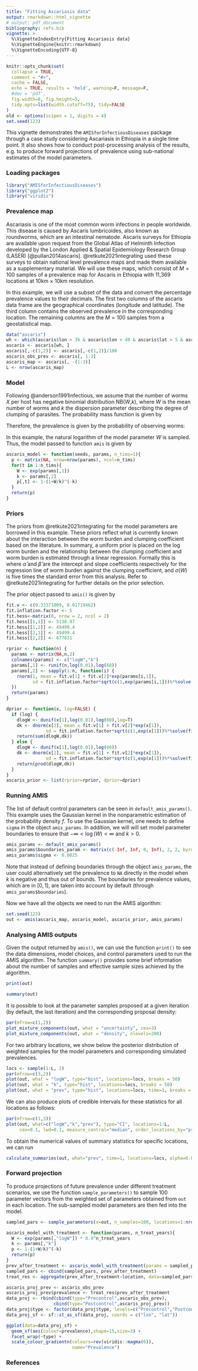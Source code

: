 ```yaml
---
title: "Fitting Ascariasis data"
output: rmarkdown::html_vignette
# output: pdf_document
bibliography: refs.bib
vignette: >
  %\VignetteIndexEntry{Fitting Ascariasis data}
  %\VignetteEngine{knitr::rmarkdown}
  %\VignetteEncoding{UTF-8}
---
```


```r
knitr::opts_chunk$set(
  collapse = TRUE,
  comment = "#>",
  cache = FALSE,
  echo = TRUE, results = 'hold', warning=F, message=F, 
  #dev = 'pdf', 
  fig.width=8, fig.height=5,
  tidy.opts=list(width.cutoff=75), tidy=FALSE
)
old <- options(scipen = 1, digits = 4)
set.seed(123)
```

This vignette demonstrates the `AMISforInfectiousDiseases` package through a case 
study considering Ascariasis in Ethiopia in a single time point.
It also shows how to conduct post-processing analysis of the results, e.g. to produce 
forward projections of prevalence using sub-national estimates of the model parameters.

### Loading packages

```r
library("AMISforInfectiousDiseases")
library("ggplot2")
library("viridis")
```

<!-- \subsection*{Prevalence map} -->
### Prevalence map

Ascariasis is one of the most common worm infections in people worldwide. This disease is caused by Ascaris lumbricoides, also known as roundworms, which are an intestinal nematode. Ascaris surveys for Ethiopia are available upon request from the Global Atlas of Helminth Infection developed by the London Applied \& Spatial Epidemiology Research Group (LASER) [@pullan2014ascaris]. @retkute2021integrating used these surveys to obtain national level prevalence maps and made them available as a supplementary material. We will use these maps, which consist of $M=100$ samples of a prevalence map for Ascaris in Ethiopia with 11,369 locations at 10km $\times$ 10km resolution.

<!-- The data are available in the package by calling \code{data(ascaris)}. -->

In this example, we will use a subset of the data and convert the percentage prevalence values to their decimals. 
The first two columns of the ascaris data frame are the geographical coordinates (longitude and latitude). The third column contains the observed prevalence in the corresponding location. The remaining columns are the $M=100$ samples from a geostatistical map.
```r
data("ascaris")
wh <- which(ascaris$lon > 36 & ascaris$lon < 40 & ascaris$lat > 5 & ascaris$lat < 12)
ascaris <- ascaris[wh, ]
ascaris[,-c(1,2)] <- ascaris[,-c(1,2)]/100
ascaris_obs_prev <- ascaris[, 1:3]
ascaris_map <- ascaris[, -(1:3)]
L <- nrow(ascaris_map)
```


<!-- \subsection*{Model} -->
### Model

Following @anderson1991infectious, we assume that the number of worms $X$ per host has negative binomial distribution NB($W$,$k$), where $W$ is the mean number of worms and $k$ the dispersion parameter describing the degree of clumping of parasites. The probability mass function is given by
\begin{equation}
\text{Pr}(X=x) = \frac{\Gamma(x+k)}{\Gamma(k)x!} \left(\frac{k}{k+W}\right)^k \left(\frac{W}{k+W}\right)^x, \quad x=0,1,2,\dots.
\end{equation}

Therefore, the prevalence is given by the probability of observing worms:

\begin{align}
P &= 1 - \text{Pr}\big(X=0 \ \vert \ W, k \big)\\
  &= 1 - \left( 1 + \frac{W}{k} \right)^{-k}.
\end{align}

In this example, the natural logarithm of the model parameter $W$ is sampled. Thus, the model passed to function `amis` is given by

```r
ascaris_model <- function(seeds, params, n_tims=1){
  p <- matrix(NA, nrow=nrow(params), ncol=n_tims)
  for(t in 1:n_tims){
    W <- exp(params[,1])
    k <- params[,2]
    p[,t] <- 1-(1+W/k)^(-k)
  }
  return(p)
}
```


### Priors

The priors from @retkute2021integrating for the model parameters are borrowed in this example. These priors reflect what is currently known about the interaction between the worm burden and clumping coefficient based on the literature. In summary, a uniform prior is placed on the log worm burden and the relationship between the clumping coefficient and worm burden is estimated through a linear regression. Formally this is
\begin{align}
  \log(W) &\sim U\big(\log(0.01), \log(60)\big), \\
  k | W &\sim N\left(\hat{\alpha}+ \hat{\beta} W, \sigma(W)^2\right), \\
\end{align}
where $\hat{\alpha}$ and $\hat{\beta}$ are the intercept and slope coefficients respectively for the regression line of worm burden against the clumping coefficient, and $\sigma(W)$ is five times the standard error from this analysis. Refer to @retkute2021integrating for further details on the prior selection.

The prior object passed to `amis()` is given by

```r
fit.v <- c(0.33371009, 0.01719462)
fit.inflation.factor <- 5
fit.hess<-matrix(0, nrow = 2, ncol = 2)
fit.hess[[1,1]] <- 5138.97
fit.hess[[1,2]] <- 49499.4
fit.hess[[2,1]] <- 49499.4
fit.hess[[2,2]] <- 677831

rprior <- function(n) {
  params <- matrix(NA,n,2)
  colnames(params) <- c("logW","k")
  params[,1] <- runif(n,log(0.01),log(60))
  params[,2] <- sapply(1:n, function(i) {
    rnorm(1, mean = fit.v[1] + fit.v[2]*exp(params[i,1]), 
          sd = fit.inflation.factor*sqrt(c(1,exp(params[i,1]))%*%solve(fit.hess,c(1,exp(params[i,1])))))
  })
  return(params)
}

dprior <- function(x, log=FALSE) {
  if (log) {
    dlogW <- dunif(x[1],log(0.01),log(60),log=T)
    dk <- dnorm(x[2], mean = fit.v[1] + fit.v[2]*exp(x[1]), 
               sd = fit.inflation.factor*sqrt(c(1,exp(x[1]))%*%solve(fit.hess,c(1,exp(x[1])))),log=T) 
    return(sum(dlogW,dk))
  } else {
    dlogW <- dunif(x[1],log(0.01),log(60))
    dk <- dnorm(x[2], mean = fit.v[1] + fit.v[2]*exp(x[1]), 
               sd = fit.inflation.factor*sqrt(c(1,exp(x[1]))%*%solve(fit.hess,c(1,exp(x[1]))))) 
    return(prod(dlogW,dk))
  }
}
ascaris_prior <- list(rprior=rprior, dprior=dprior)
```

<!-- \subsection*{Running \fct{amis}} -->
### Running AMIS

The list of default control parameters can be seen in `default_amis_params()`. 
This example uses the Gaussian kernel in the nonparametric estimation of the 
probability density $f$. To use the Gaussian kernel, one needs 
to define `sigma` in the object `amis_params`. 
In addition, we will will set model parameter boundaries to ensure 
that $-\infty < \log(W) < \infty$ and $k>0$. 
```r
amis_params <- default_amis_params()
amis_params$boundaries_param <- matrix(c(-Inf, Inf, 0, Inf), 2, 2, byrow=T)
amis_params$sigma <- 0.0025
```
Note that instead of defining boundaries through the object `amis_params`, the user could alternatively set the prevalence to `NA` directly in the model when $k$ is negative and thus out of bounds. The boundaries for prevalence values, which are in $[0,1]$, are taken into account by default (through `amis_params$boundaries`).

Now we have all the objects we need to run the AMIS algorithm:
```r
set.seed(123)
out <- amis(ascaris_map, ascaris_model, ascaris_prior, amis_params)
```

<!-- \subsection*{Analysing \fct{amis} outputs} -->
### Analysing AMIS outputs

Given the output returned by `amis()`, we can use the function `print()` to see the data dimensions, model choices, and control parameters used to run the AMIS algorithm. The function `summary()` provides some brief information about the number of samples and effective sample sizes achieved by the algorithm.
```r
print(out)
```

```r
summary(out)
```

It is possible to look at the parameter samples proposed at a given iteration (by default, the last iteration) and the corresponding proposal density:
```r
par(mfrow=c(1,2))
plot_mixture_components(out, what = "uncertainty", cex=3)
plot_mixture_components(out, what = "density", nlevels=200)
```

For two arbitrary locations, we show below the posterior distribution of weighted samples for the model parameters and corresponding simulated prevalences.
```r
locs <- sample(1:L, 2)
par(mfrow=c(3,2))
plot(out, what = "logW", type="hist", locations=locs, breaks = 50)
plot(out, what = "k", type="hist", locations=locs, breaks = 50)
plot(out, what = "prev", type="hist", locations=locs, time=1, breaks = 50)
```

We can also produce plots of credible intervals for these statistics for all locations as follows:
```r
par(mfrow=c(1,3))
plot(out, what=c("logW","k","prev"), type="CI", locations=1:L, 
     cex=0.1, lwd=0.1, measure_central="median", order_locations_by="prev")
```

To obtain the numerical values of summary statistics for specific locations, we can run
```r
calculate_summaries(out, what="prev", time=1, locations=locs, alpha=0.05)
```

<!-- \subsection*{Forward projection} -->
### Forward projection

To produce projections of future prevalence under different treatment scenarios, 
we use the function `sample_parameters()` to sample 100 parameter vectors from 
the weighted set of parameters obtained from `out` in each location. 
The sub-sampled model parameters are then fed into the model.
```r
sampled_pars <- sample_parameters(x=out, n_samples=100, locations=1:nrow(ascaris_map))

ascaris_model_with_treatment <- function(params, n_treat_years){
  W <- exp(params[,"logW"]) * 0.9^n_treat_years
  k <- params[,"k"]
  p <- 1-(1+W/k)^(-k)
  return(p)
}
prev_after_treatment <- ascaris_model_with_treatment(params = sampled_pars, n_treat_years = 5)
sampled_pars <- cbind(sampled_pars, prev_after_treatment)
treat_res <- aggregate(prev_after_treatment~location, data=sampled_pars, FUN="median")
```


```r
ascaris_proj_prev <- ascaris_obs_prev
ascaris_proj_prev$prevalence <- treat_res$prev_after_treatment
data_proj <- rbind(cbind(type="Precontrol",ascaris_obs_prev),
                  cbind(type="Postcontrol",ascaris_proj_prev))
data_proj$type <- factor(data_proj$type, levels=c("Precontrol","Postcontrol"))
data_proj_sf <- sf::st_as_sf(data_proj, coords = c("lon", "lat"))

ggplot(data=data_proj_sf) + 
  geom_sf(aes(colour=prevalence),shape=15,size=3) +
  facet_wrap(~type) +
  scale_colour_gradientn(colours=rev(viridis::magma(6)),
                         name="Prevalence")
```

### References
